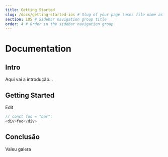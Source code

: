 ```yaml
---
title: Getting Started
slug: /docs/getting-started-ios # Slug of your page (uses file name as default)
section: iOS # Sidebar navigation group title
order: 4 # Order in the sidebar navigation group
---
```


# Documentation

## Intro

Aqui vai a introdução...

## Getting Started

Edit

```js live
// const foo = "bar";
<div>foo</div>
```

## Conclusão

Valeu galera

